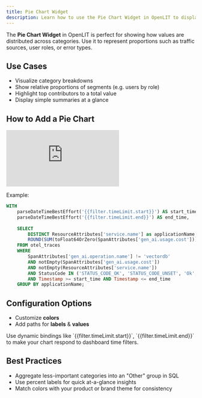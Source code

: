 ```yaml
---
title: Pie Chart Widget
description: Learn how to use the Pie Chart Widget in OpenLIT to display proportions and segment distributions using ClickHouse data.
---
```


The **Pie Chart Widget** in OpenLIT is perfect for showing how values are distributed across categories. Use it to represent proportions such as traffic sources, user roles, or error types.

## Use Cases

- Visualize category breakdowns  
- Show relative proportions of segments (e.g. users by role)  
- Highlight top contributors to a total value  
- Display simple summaries at a glance  

## How to Add a Pie Chart

<iframe className="w-full aspect-video" src="https://www.youtube.com/embed/vUEIXLiY2Kk?list=PLgErWFh-dyiGp9yUDnnx67wHEeNqzzMXZ" title="How to Use the Pie Chart Widget in OpenLIT – Visualize Trends Over Time" frameborder="0" allow="accelerometer; autoplay; clipboard-write; encrypted-media; gyroscope; picture-in-picture; web-share" referrerpolicy="strict-origin-when-cross-origin" allowfullscreen></iframe>

Example:

```sql
WITH
	parseDateTimeBestEffort('{{filter.timeLimit.start}}') AS start_time,
	parseDateTimeBestEffort('{{filter.timeLimit.end}}') AS end_time,
	
	SELECT
		DISTINCT ResourceAttributes['service.name'] as applicationName,
		ROUND(SUM(toFloat64OrZero(SpanAttributes['gen_ai.usage.cost'])), 5) AS cost
	FROM otel_traces
	WHERE
		SpanAttributes['gen_ai.operation.name'] != 'vectordb'
		AND notEmpty(SpanAttributes['gen_ai.usage.cost'])
		AND notEmpty(ResourceAttributes['service.name'])
		AND StatusCode IN ('STATUS_CODE_OK', 'STATUS_CODE_UNSET', 'Ok', 'Unset')
		AND Timestamp >= start_time AND Timestamp <= end_time
	GROUP BY applicationName;
````

## Configuration Options

* Customize **colors**
* Add paths for **labels** &  **values**

<Tip>
Use dynamic bindings like `{{filter.timeLimit.start}}`, `{{filter.timeLimit.end}}` to make your chart respond to dashboard time filters.
</Tip>

## Best Practices

* Aggregate less-important categories into an "Other" group in SQL
* Use percent labels for quick at-a-glance insights
* Match colors with your product or brand theme for consistency
